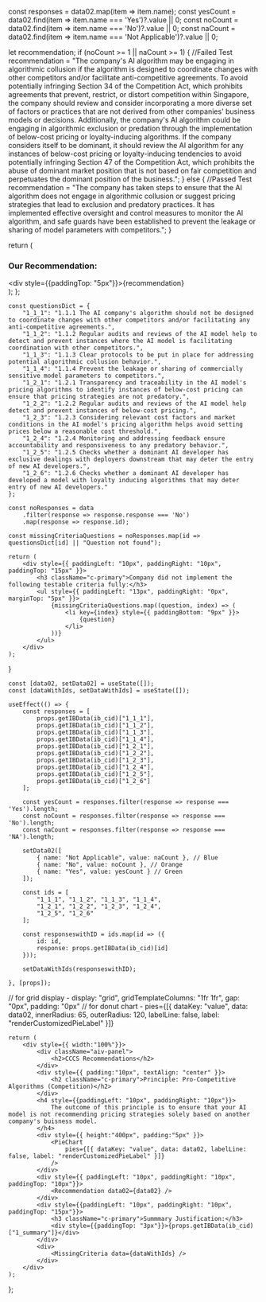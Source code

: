 


  const responses = data02.map(item => item.name);
  const yesCount = data02.find(item => item.name === 'Yes')?.value || 0;
  const noCount = data02.find(item => item.name === 'No')?.value || 0;
  const naCount = data02.find(item => item.name === 'Not Applicable')?.value || 0; 

  let recommendation;
  if (noCount >= 1 || naCount >= 1) {
    //Failed Test
    recommendation = "The company's AI algorithm may be engaging in algorithmic collusion if the algorithm is designed to coordinate changes with other competitors and/or facilitate anti-competitive agreements. To avoid potentially infringing Section 34 of the Competition Act, which prohibits agreements that prevent, restrict, or distort competition within Singapore, the company should review and consider incorporating a more diverse set of factors or practices that are not derived from other companies' business models or decisions. Additionally, the company's AI algorithm could be engaging in algorithmic exclusion or predation through the implementation of below-cost pricing or loyalty-inducing algorithms. If the company considers itself to be dominant, it should review the AI algorithm for any instances of below-cost pricing or loyalty-inducing tendencies to avoid potentially infringing Section 47 of the Competition Act, which prohibits the abuse of dominant market position that is not based on fair competition and perpetuates the dominant position of the business.";
  } else {
    //Passed Test
    recommendation = "The company has taken steps to ensure that the AI algorithm does not engage in algorithmic collusion or suggest pricing strategies that lead to exclusion and predatory practices. It has implemented effective oversight and control measures to monitor the AI algorithm, and safe guards have been established to prevent the leakage or sharing of model parameters with competitors.";
  }

  return (
    <div className="recommendation">
      <h3 className="c-primary">Our Recommendation:</h3>
      <div style={{paddingTop: "5px"}}>{recommendation}</div>
    </div>
  );
};

    const questionsDict = {
        "1_1_1": "1.1.1 The AI company's algorithm should not be designed to coordinate changes with other competitors and/or facilitating any anti-competitive agreements.",
        "1_1_2": "1.1.2 Regular audits and reviews of the AI model help to detect and prevent instances where the AI model is facilitating coordination with other competitors.",
        "1_1_3": "1.1.3 Clear protocols to be put in place for addressing potential algorithmic collusion behavior.",
        "1_1_4": "1.1.4 Prevent the leakage or sharing of commercially sensitive model parameters to competitors.",
        "1_2_1": "1.2.1 Transparency and traceability in the AI model's pricing algorithms to identify instances of below-cost pricing can ensure that pricing strategies are not predatory.",
        "1_2_2": "1.2.2 Regular audits and reviews of the AI model help detect and prevent instances of below-cost pricing.",
        "1_2_3": "1.2.3 Considering relevant cost factors and market conditions in the AI model's pricing algorithm helps avoid setting prices below a reasonable cost threshold.",
        "1_2_4": "1.2.4 Monitoring and addressing feedback ensure accountability and responsiveness to any predatory behavior.",
        "1_2_5": "1.2.5 Checks whether a dominant AI developer has exclusive dealings with deployers downstream that may deter the entry of new AI developers.",
        "1_2_6": "1.2.6 Checks whether a dominant AI developer has developed a model with loyalty inducing algorithms that may deter entry of new AI developers."
    };

    const noResponses = data
        .filter(response => response.response === 'No')
        .map(response => response.id);

    const missingCriteriaQuestions = noResponses.map(id => questionsDict[id] || "Question not found");

    return (
        <div style={{ paddingLeft: "10px", paddingRight: "10px", paddingTop: "15px" }}>
            <h3 className="c-primary">Company did not implement the following testable criteria fully:</h3>
            <ul style={{ paddingLeft: "13px", paddingRight: "0px", marginTop: "5px" }}>
                {missingCriteriaQuestions.map((question, index) => (
                    <li key={index} style={{ paddingBottom: "9px" }}>
                        {question}
                    </li>
                ))}
            </ul>
        </div>
    );
}

    const [data02, setData02] = useState([]);
    const [dataWithIds, setDataWithIds] = useState([]);

    useEffect(() => {
        const responses = [
            props.getIBData(ib_cid)["1_1_1"],
            props.getIBData(ib_cid)["1_1_2"],
            props.getIBData(ib_cid)["1_1_3"],
            props.getIBData(ib_cid)["1_1_4"],
            props.getIBData(ib_cid)["1_2_1"],
            props.getIBData(ib_cid)["1_2_2"],
            props.getIBData(ib_cid)["1_2_3"],
            props.getIBData(ib_cid)["1_2_4"],
            props.getIBData(ib_cid)["1_2_5"],
            props.getIBData(ib_cid)["1_2_6"]
        ];

        const yesCount = responses.filter(response => response === 'Yes').length;
        const noCount = responses.filter(response => response === 'No').length;
        const naCount = responses.filter(response => response === 'NA').length;

        setData02([
            { name: "Not Applicable", value: naCount }, // Blue
            { name: "No", value: noCount }, // Orange
            { name: "Yes", value: yesCount } // Green
        ]);

        const ids = [
            "1_1_1", "1_1_2", "1_1_3", "1_1_4",
            "1_2_1", "1_2_2", "1_2_3", "1_2_4",
            "1_2_5", "1_2_6"
        ];

        const responseswithID = ids.map(id => ({
            id: id,
            response: props.getIBData(ib_cid)[id]
        }));

        setDataWithIds(responseswithID);

    }, [props]);

// for grid display - display: "grid", gridTemplateColumns: "1fr 1fr", gap: "0px", padding: "0px" 
// for donut chart - pies={[{ dataKey: "value", data: data02, innerRadius: 65, outerRadius: 120, labelLine: false, label: "renderCustomizedPieLabel" }]} 

    return (
        <div style={{ width:"100%"}}>
            <div className="aiv-panel">
                <h2>CCCS Recommendations</h2>
            </div>
            <div style={{ padding:"10px", textAlign: "center" }}>
                <h2 className="c-primary">Principle: Pro-Competitive Algorithms (Competition)</h2>
            </div>
            <h4 style={{paddingLeft: "10px", paddingRight: "10px"}}>
                The outcome of this principle is to ensure that your AI model is not recommending pricing strategies solely based on another company's buisness model.
            </h4>
            <div style={{ height:"400px", padding:"5px" }}>
                <PieChart
                    pies={[{ dataKey: "value", data: data02, labelLine: false, label: "renderCustomizedPieLabel" }]} 
                />
            </div>
            <div style={{ paddingLeft: "10px", paddingRight: "10px", paddingTop: "10px"}}>
                <Recommendation data02={data02} />
            </div>
            <div style={{paddingLeft: "10px", paddingRight: "10px", paddingTop: "15px"}}>
                <h3 className="c-primary">Summmary Justification:</h3>
                <div style={{paddingTop: "3px"}}>{props.getIBData(ib_cid)["1_summary"]}</div>
            </div>
            <div>
                <MissingCriteria data={dataWithIds} />
            </div>
        </div>
    );
};

